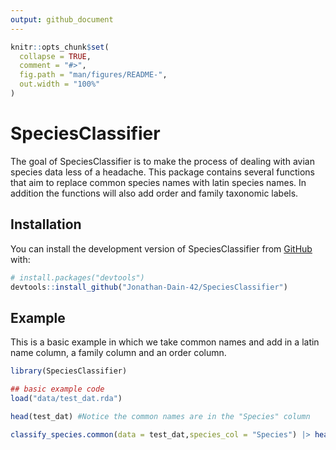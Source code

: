 ```yaml
---
output: github_document
---
```


<!-- README.md is generated from README.Rmd. Please edit that file -->

```r
knitr::opts_chunk$set(
  collapse = TRUE,
  comment = "#>",
  fig.path = "man/figures/README-",
  out.width = "100%"
)
```

# SpeciesClassifier

<!-- badges: start -->
<!-- badges: end -->

The goal of SpeciesClassifier is to make the process of dealing with avian species data less of a headache. This package contains several functions that aim to replace common species names with latin species names. In addition the functions will also add order and family taxonomic labels. 

## Installation

You can install the development version of SpeciesClassifier from [GitHub](https://github.com/) with:

``` r
# install.packages("devtools")
devtools::install_github("Jonathan-Dain-42/SpeciesClassifier")
```

## Example

This is a basic example in which we take common names and add in a latin name column, a family column and an order column. 

```r
library(SpeciesClassifier)

## basic example code
load("data/test_dat.rda")

head(test_dat) #Notice the common names are in the "Species" column

classify_species.common(data = test_dat,species_col = "Species") |> head()

```

